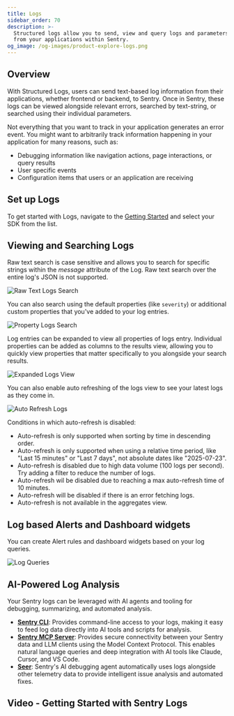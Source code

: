```yaml
---
title: Logs
sidebar_order: 70
description: >-
  Structured logs allow you to send, view and query logs and parameters sent
  from your applications within Sentry.
og_image: /og-images/product-explore-logs.png
---
```



## Overview

With Structured Logs, users can send text-based log information from their applications, whether frontend or backend, to Sentry. Once in Sentry, these logs can be viewed alongside relevant errors, searched by text-string, or searched using their individual parameters.

<Arcade src="https://demo.arcade.software/PalOCHofpcO3DqvA4Rzr?embed" />

Not everything that you want to track in your application generates an error event. You might want to arbitrarily track information happening in your application for many reasons, such as:

- Debugging information like navigation actions, page interactions, or query results
- User specific events
- Configuration items that users or an application are receiving

## Set up Logs

To get started with Logs, navigate to the [Getting Started](/product/explore/logs/getting-started/) and select your SDK from the list.

## Viewing and Searching Logs

Raw text search is case sensitive and allows you to search for specific strings within the *message* attribute of the Log. Raw text search over the entire log's JSON is not supported.

![Raw Text Logs Search](./img/LogSearchRawText.png)

You can also search using the default properties (like `severity`) or additional custom properties that you've added to your log entries.

![Property Logs Search](./img/LogSearchTags.png)

Log entries can be expanded to view all properties of logs entry. Individual properties can be added as columns to the results view, allowing you to quickly view properties that matter specifically to you alongside your search results.

![Expanded Logs View](./img/LogsExpanded.png)

You can also enable auto refreshing of the logs view to see your latest logs as they come in.

![Auto Refresh Logs](./img/AutoRefresh.png)

Conditions in which auto-refresh is disabled:

- Auto-refresh is only supported when sorting by time in descending order.
- Auto-refresh is only supported when using a relative time period, like "Last 15 minutes" or "Last 7 days", not absolute dates like "2025-07-23".
- Auto-refresh is disabled due to high data volume (100 logs per second). Try adding a filter to reduce the number of logs.
- Auto-refresh wil be disabled due to reaching a max auto-refresh time of 10 minutes.
- Auto-refresh will be disabled if there is an error fetching logs.
- Auto-refresh is not available in the aggregates view.

## Log based Alerts and Dashboard widgets

You can create Alert rules and dashboard widgets based on your log queries.

![Log Queries](./img/LogQueries.png)


## AI-Powered Log Analysis

Your Sentry logs can be leveraged with AI agents and tooling for debugging, summarizing, and automated analysis.

- **[Sentry CLI](/cli/logs/)**: Provides command-line access to your logs, making it easy to feed log data directly into AI tools and scripts for analysis.
- **[Sentry MCP Server](/product/sentry-mcp/)**: Provides secure connectivity between your Sentry data and LLM clients using the Model Context Protocol. This enables natural language queries and deep integration with AI tools like Claude, Cursor, and VS Code.
- **[Seer](/product/ai-in-sentry/seer/)**: Sentry's AI debugging agent automatically uses logs alongside other telemetry data to provide intelligent issue analysis and automated fixes.

## Video - Getting Started with Sentry Logs

<VimeoEmbed id="1081149414?h=4094d6e14f" />
